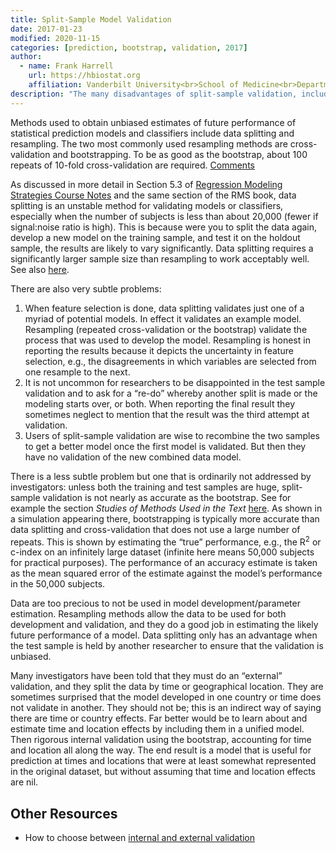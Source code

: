 ```yaml
---
title: Split-Sample Model Validation
date: 2017-01-23
modified: 2020-11-15
categories: [prediction, bootstrap, validation, 2017]
author:
  - name: Frank Harrell
    url: https://hbiostat.org
    affiliation: Vanderbilt University<br>School of Medicine<br>Department of Biostatistics
description: "The many disadvantages of split-sample validation, including subtle ones, are discussed."
---
```



Methods used
to obtain unbiased estimates of future performance of statistical
prediction models and classifiers include data splitting and resampling.
 The two most commonly used resampling methods are cross-validation and
bootstrapping.  To be as good as the bootstrap, about 100 repeats of
10-fold cross-validation are required.  [[Comments](https://hbiostat.org/comment.html)]{.aside}

As discussed in more detail in Section 5.3 of [Regression Modeling Strategies Course Notes](http://hbiostat.org/rmsc) and the
same section of the RMS book, data splitting is an unstable method for
validating models or classifiers, especially when the number of subjects
is less than about 20,000 (fewer if signal:noise ratio is high).  This
is because were you to split the data again, develop a new model on the
training sample, and test it on the holdout sample, the results are
likely to vary significantly.   Data splitting requires a significantly
larger sample size than resampling to work acceptably well.  See also [here](https://hbiostat.org/bbr/reg.html#internal-vs.-external-model-validation).

There are also very subtle problems:


1.  When feature selection is done, data splitting validates just one of
    a myriad of potential models.  In effect it validates an example
    model.  Resampling (repeated cross-validation or the bootstrap)
    validate the process that was used to develop the model.  Resampling
    is honest in reporting the results because it depicts the
    uncertainty in feature selection, e.g., the disagreements in which
    variables are selected from one resample to the next.
2.  It is not uncommon for researchers to be disappointed in the test
    sample validation and to ask for a "re-do" whereby another split is
    made or the modeling starts over, or both.  When reporting the final
    result they sometimes neglect to mention that the result was the
    third attempt at validation.
3.  Users of split-sample validation are wise to recombine the two
    samples to get a better model once the first model is validated.
     But then they have no validation of the new combined data model.

There is a less subtle problem but one that is ordinarily not addressed
by investigators: unless both the training and test samples are huge,
split-sample validation is not nearly as accurate as the bootstrap.  See
for example the section *Studies of Methods Used in the Text* [here](http://hbiostat.org/rms).  As shown in a
simulation appearing there, bootstrapping is typically more accurate
than data splitting and cross-validation that does not use a large
number of repeats.  This is shown by estimating the "true" performance,
e.g., the R<sup>2</sup> or c-index on an infinitely large dataset (infinite
here means 50,000 subjects for practical purposes).  The performance of
an accuracy estimate is taken as the mean squared error of the estimate
against the model's performance in the 50,000 subjects.

Data are too precious to not be used in model development/parameter
estimation.  Resampling methods allow the data to be used for both
development and validation, and they do a good job in estimating the
likely future performance of a model.  Data splitting only has an
advantage when the test sample is held by another researcher to ensure
that the validation is unbiased.

Many investigators have been told that they must do an "external"
validation, and they split the data by time or geographical location.
 They are sometimes surprised that the model developed in one country or
time does not validate in another.  They should not be; this is an
indirect way of saying there are time or country effects.  Far better
would be to learn about and estimate time and location effects by
including them in a unified model.  Then rigorous internal validation
using the bootstrap, accounting for time and location all along the way.
 The end result is a model that is useful for prediction at times and
locations that were at least somewhat represented in the original
dataset, but without assuming that time and location effects are nil.

## Other Resources

* How to choose between [internal and external validation](https://hbiostat.org/bbr/reg.html#summary-choosing-internal-vs.-external-validation)

